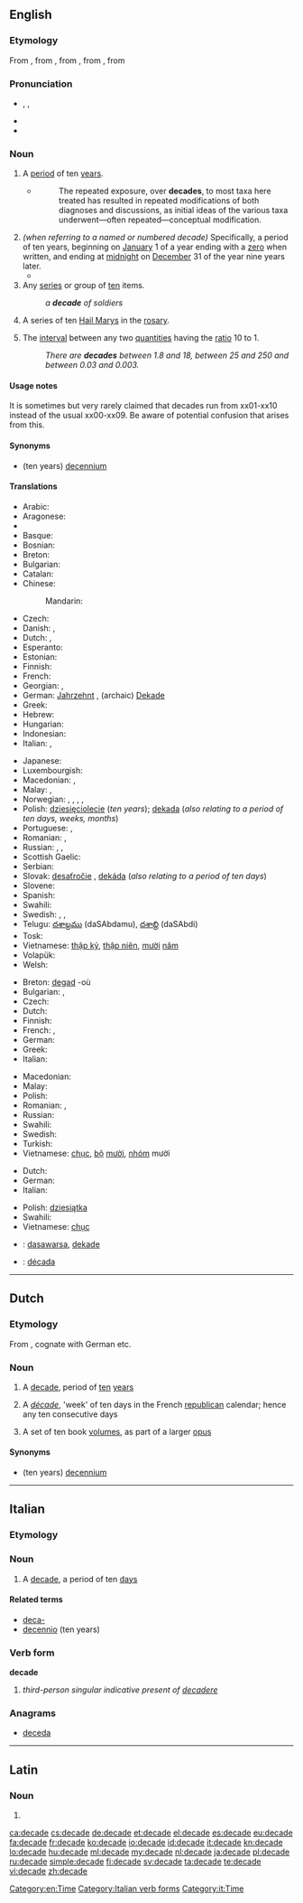 {{also|décade}}
==English==

===Etymology===
From {{etyl|enm}}, from {{etyl|frm}} {{term|decade|lang=frm}}, from {{etyl|LL.}} {{term|decas||(set of) ten|lang=la}}, from {{etyl|grc}} {{term|δέκας|tr=dékas|lang=grc}}, from {{term|δέκα||ten|tr=déka|lang=grc}}

===Pronunciation===
* {{enPR|dəkād'|dĕk'ād}}, {{IPA|/dəˈkeɪd/|/ˈdɛkeɪd/}}, {{X-SAMPA|/d@"keId/|/"dEkeId/}}
* {{audio|en-us-decade.ogg|Audio (US)}}
* {{rhymes|eɪd}}

===Noun===
{{en-noun}}

# A [[period]] of ten [[year]]s.
#* {{RQ:Schuster Hepaticae V|viii}}
#*: The repeated exposure, over '''decades''', to most taxa here treated has resulted in repeated modifications of both diagnoses and discussions, as initial ideas of the various taxa underwent—often repeated—conceptual modification.
# ''(when referring to a named or numbered decade)'' Specifically, a period of ten years, beginning on [[January]] 1 of a year ending with a [[zero]] when written, and ending at [[midnight]] on [[December]] 31 of the year nine years later.
#* {{quote-magazine
|year=1979
|date=December
|title=Museums
|magazine=Texas Monthly
|volume=7
|issue=12
|page=22
|url=http://books.google.com/books?id=hywEAAAAMBAJ&pg=PA22&dq=%221920s%22+%2B%22roaring+twenties%22
|passage=Thru May: 1920s — The '''Decade''' That Roared. New exhibition portraying historical events and everyday life during the Roaring Twenties.}}
# Any [[series]] or group of [[ten]] items.
#: ''a '''decade''' of soldiers''
# A series of ten [[Hail Mary]]s in the [[rosary]]. <!--''(Does a "decade" in this sense include just the 10 Hail Marys, or also the Our Father and Glory Be?)''-->
# {{rare}} The [[interval]] between any two [[quantities]] having the [[ratio]] 10 to 1.
#: ''There are '''decades''' between 1.8 and 18, between 25 and 250 and between 0.03 and 0.003.''

====Usage notes====
It is sometimes but very rarely claimed that decades run from xx01-xx10 instead of the usual xx00-xx09. Be aware of potential confusion that arises from this.

====Synonyms====
* (ten years) [[decennium]]

====Translations====
{{trans-top|a period of ten years}}
* Arabic: {{t|ar|عشر سنوات|tr=3áshar sanawaat|sc=Arab}}
* Aragonese: {{t+|an|dezenio|xs=Aragonese}}
* {{trreq|hy}}
* Basque: {{t|eu|hamarkada|xs=Basque}}
* Bosnian: {{t|bs|decenija}}
* Breton: {{t+|br|dekved|m}}
* Bulgarian: {{t|bg|десетилетие|n}}
* Catalan: {{t|ca|dècada}}
* Chinese:
*: Mandarin: {{t|zh|十年|tr=shí nián|sc=Hani}}
* Czech: {{t|cs|desetiletí}}
* Danish: {{t|da|årti}}, {{t|da|dekade}}
* Dutch: {{t-|nl|decade}}, {{t+|nl|decennium|n}}
* Esperanto: {{t-|eo|jardeko|xs=Esperanto}}
* Estonian: {{t|et|aastakümned}}
* Finnish: {{t+|fi|vuosikymmen}}
* French: {{t+|fr|décennie|f}}
* Georgian: {{t|ka|ათი წელი|tr=at'i celi|sc=Geor}}, {{t|ka|ათწლეული|tr=at'cleuli|sc=Geor}}
* German: [[Jahrzehnt]] {{n}}, (archaic) [[Dekade]] {{f}}
* Greek: {{t+|el|δεκαετία|f}}
* Hebrew: {{t|he|עשור|m|tr=asór}}
* Hungarian: {{t+|hu|évtized}}
* Indonesian: {{t+|id|dasawarsa|xs=Indonesian}}
* Italian: {{t+|it|decennio|m}}, {{t+|it|decade|f}}
{{trans-mid}}
* Japanese: {{t|ja|十年|tr=じゅうねん, jūnen|sc=Jpan}}
* Luxembourgish: {{t|lb|Joerzéngt|n}}
* Macedonian: {{t|mk|деценија|f|tr=decénija}},  {{t-|mk|декада|f|tr=dekáda}}
* Malay: {{t+|ms|dekad|xs=Malay}}, {{t|ms|dasawarsa}}
* Norwegian: {{t|no|tiår|n}}, {{t|no|årti|n}}, {{t|no|dekade|m}}, {{t|no|decennium|n}}, {{t|no|desennium|n}}
* Polish: [[dziesięciolecie]] {{n}} (''ten years''); [[dekada]] {{f}} (''also relating to a period of ten days, weeks, months'')
* Portuguese: {{t+|pt|década|f}},  {{t|pt|decênio|m}}
* Romanian: {{t|ro|deceniu|n}}, {{t|ro|decenii|n|p}}
* Russian: {{t+|ru|десятилетие|n|tr=desjatilétije}}, {{t|ru|десятилетка|f|tr=desjatilétka}}, {{t|ru|декада|f|tr=dekáda|sc=Cyrl}}
* Scottish Gaelic: {{t-|gd|deichead|m|xs=Scottish Gaelic}}
* Serbian: {{t+|sr|десетлеће|n|tr=desetleće}}
* Slovak: [[desaťročie]] {{n}}, [[dekáda]] {{f}} (''also relating to a period of ten days'')
* Slovene: {{t+|sl|desetletje|n}}
* Spanish: {{t+|es|década|f}}
* Swahili: {{t+|sw|muungo|xs=Swahili}}
* Swedish: {{t-|sv|dekad|c}}, {{t|sv|årtionde|n}}, {{t+|sv|decennium|n}}
* Telugu: [[దశాబ్దము]] (daSAbdamu), [[దశాబ్ది]] (daSAbdi)
* Tosk: {{t-|als|Jahrzehnt|xs=Tosk}}
* Vietnamese: [[thập kỷ]], [[thập niên]], [[mười]] [[năm]]
* Volapük: {{t|vo|degyel}}
* Welsh: {{t|cy|degawd|m|xs=Welsh}}
{{trans-bottom}}

{{trans-top|a series of ten things}}
* Breton: [[degad]] {{m}} -où
* Bulgarian: {{t|bg|десятка|f}},  {{t-|bg|декада|f}}
* Czech: {{t|cs|desítka}}
* Dutch: {{t-|nl|tiental|n}}
* Finnish: {{t+|fi|dekadi}}
* French: {{t+|fr|dizaine}}, {{t+|fr|décade}}
* German: {{t+|de|Dekade|f}}
* Greek: {{t+|el|δεκάδα|f}}
* Italian: {{t-|it|decina|f}}
{{trans-mid}}
* Macedonian: {{t|mk|десетка|f|tr=désetka}}
* Malay: {{t|ms|dasawarsa}}
* Polish: {{t+|pl|dziesiątka|f}}
* Romanian: {{t|ro|decadă|f}}, {{t|ro|decade|f|p}}
* Russian: {{t|ru|десяток|f|tr=desjátok|sc=Cyrl}}
* Swahili: {{t+|sw|muungo|xs=Swahili}}
* Swedish: {{t-|sv|dekad|c}}
* Turkish: {{t|tr|onlu}}
* Vietnamese: [[chục]], [[bộ]] [[mười]], [[nhóm]] mười
{{trans-bottom}}

{{trans-top|a series of ten Hail Marys in the rosary}}
* Dutch: {{t+|nl|tientje|n}}
* German: {{t+|de|Dekade|f}}
* Italian: {{t-|it|decina|f}}
{{trans-mid}}
* Polish: [[dziesiątka]] {{f}}
* Swahili: {{t+|sw|muungo|xs=Swahili}}
* Vietnamese: [[chục]]
{{trans-bottom}}

{{checktrans-top}}
* {{ttbc|id}}: [[dasawarsa]], [[dekade]]
{{trans-mid}}
* {{ttbc|es}}: [[década]] {{f}}
{{trans-bottom}}

[[Category:en:Time]]

----

==Dutch==

===Etymology===
From {{etyl|fr|nl}} {{term|décade|lang=fr}}, cognate with German {{term|Dekade|lang=de}} etc.

===Noun===
{{nl-noun|g|decades|pl2=decaden|decadetje}}

# A [[#English|decade]], period of [[ten]] [[year]]s
# {{history|lang=nl}} A ''[[décade]]'', 'week' of ten days in the French [[republican]] calendar; hence any ten consecutive days
# A set of ten book [[volume]]s, as part of a larger [[opus]]

====Synonyms====
* (ten years) [[decennium]] {{n}}

----

==Italian==

===Etymology===
{{confix|deca|ade|lang=it}}

===Noun===
{{it-noun|decad|f|e|i}}

# A [[#English|decade]], a period of ten [[day]]s

====Related terms====
* [[deca-]]
* [[decennio]] (ten years)

===Verb form===
'''decade'''

# ''third-person singular indicative present of [[decadere]]''

===Anagrams===
* [[deceda#Italian|deceda]]

[[Category:Italian verb forms]]
[[Category:it:Time]]

----

==Latin==

===Noun===
{{la-noun-form|decāde}}

# {{inflection of|decas|decās|abl|s|lang=la}}

[[ca:decade]]
[[cs:decade]]
[[de:decade]]
[[et:decade]]
[[el:decade]]
[[es:decade]]
[[eu:decade]]
[[fa:decade]]
[[fr:decade]]
[[ko:decade]]
[[io:decade]]
[[id:decade]]
[[it:decade]]
[[kn:decade]]
[[lo:decade]]
[[hu:decade]]
[[ml:decade]]
[[my:decade]]
[[nl:decade]]
[[ja:decade]]
[[pl:decade]]
[[ru:decade]]
[[simple:decade]]
[[fi:decade]]
[[sv:decade]]
[[ta:decade]]
[[te:decade]]
[[vi:decade]]
[[zh:decade]]